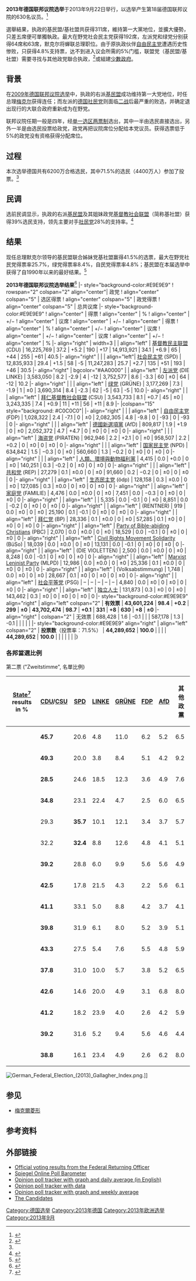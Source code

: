 {{Infobox election
| election_name = 2013年德国联邦议院选举
| country = 德国
| type = parliamentary
| ongoing = no
| previous_election = 2009年德国联邦议院选举
| previous_year = 2009
| next_election = 2017年德国联邦议院选举
| next_year = 2017
| seats_for_election = [[德国联邦议院|联邦议院]]630个议席<br/>316席构成多数席位
| election_date      = 2013年9月22日
| opinion_polls = Opinion polling for the German federal election, 2013

<!--      CDU/CSU      -->
| image1 = [[File:Angela_Merkel_(2008)_(cropped).jpg|150x150px]]
| leader1 = [[安格拉·默克爾|安格拉·默克爾]]
| leader_since1 = 2000年4月10日
| party1 = 基民基社聯盟
| leaders_seat1 = [[Stralsund_–_Nordvorpommern_–_Rügen_(electoral_constituency)|Stralsund – Nordvorpommern – Rügen]]
| last_election1 = 239席，33.8%
| seats_before1 = 
| seats1 = 311席
| seat_change1 = {{increase}}72
| popular_vote1 = 
| percentage1 = 41.5%
| swing1 = {{increase}}7.7%

<!--      SPD   -->
| image2 = [[File:Peer_Steinbrück_in_Münster_(2012).jpg|150x150px]]
| leader2 = [[佩尔·施泰因布吕克|施泰因布呂克]]
| leader_since2 = 2012年9月28日<br/><small>(as chancellor candidate)</small>
| party2 = 德国社会民主党
| leaders_seat2 = [[北莱茵-威斯特法伦|北莱茵-威斯特法伦]]（名單）
| last_election2 = 146席，23.0%
| seats_before2 = 
| seats2 =192席
| seat_change2 = {{increase}}46
| popular_vote2 = 
| percentage2 = 25.7%
| swing2 =  {{increase}}2.7%

| image4 = [[File:Kipping_riexinger_die_linke_2014.jpg|120px]]
| leader4 = [[卡提亚·基平|卡提亚·基平]]和[[贝尔恩德·里克辛尔|贝尔恩德·里克辛尔]]
| leader_since4 = 2012年6月2日
| party4 = 左翼党 (德国)
| leaders_seat4 = [[萨克森自由州|萨克森]]（名單）<br/>―<br/>（2009年未有參選）
| last_election4 = 76席，11.9%
| seats_before4 = 
| seats4 =64席
| seat_change4 = {{decrease}}12
| popular_vote4 = 
| percentage4 = 8.6%
| swing4 = {{decrease}}3.3%

<!--      Greens   -->
| image5 = [[File:Katrin_Göring-Eckardt_und_Jürgen_Trittin_(Montage).jpg|150px]]
| leader5 = [[Katrin_Göring-Eckardt|Katrin Göring-Eckardt]]与[[Jürgen_Trittin|Jürgen Trittin]]
| leader_since5 = 2012年11月10日 <small>(as top candidates)</small>
| party5 = 联盟90/绿党
| leaders_seat5 = [[图林根|图林根]]（名單）<br/>―<br/>[[下萨克森|下萨克森]]（名單）
| last_election5 = 68席，10.7%
| seats_before5 = 
| seats5 =63席 
| seat_change5 = {{decrease}}5
| popular_vote5 = 
| percentage5 = 8.4%
| swing5 = {{decrease}}2.3%
<!--      DO NOT ADD THE PIRATE PARTY HERE AS IT LOST ITS ONLY SEAT.   -->
<!-- Map -->
| map_image   = German_Federal_Election_2013_-_Results_By_Constituency.svg
| map_size    = 400px
| map_caption = 左側顯示選區中候選人票勝出者以代表政黨顏色顯示，右側顯示各州政黨比例代表席次
。

<!-- polls -->
| poll1_date        = {{Start date|2012|05|06}}
| poll1_source      = Emnid<ref name=autogenerated2/>
| poll1_party1      = 34%
| poll1_party2      = 27%
| poll1_party3      = 5%
| poll1_party4      = 7%
| poll1_party5      = 13%
| poll1_party6      = 11%
| poll2_date        = {{Start date|2012|05|02}}
| poll2_source      = Forsa<ref name=autogenerated3/>
| poll2_party1      = 36%
| poll2_party2      = 25%
| poll2_party3      = 4%
| poll2_party4      = 8%
| poll2_party5      = 12%
| poll2_party6      = 11%
| title = [[德国总理|德国总理]]
| posttitle = 新任总理
| before_election = [[安格拉·默克爾|安格拉·默克爾]]
| before_party = CDU/CSU
| after_election = [[安格拉·默克爾|安格拉·默克爾]]
| after_party = CDU/CSU
}}
'''2013年德国联邦议院选举'''于2013年9月22日举行，以选举产生第18届德国联邦议院的630名议员。<ref>{{cite news |coauthors= |title=Der Wahltermin für die Bundestagswahl 2009 |url=http://www.bundeswahlleiter.de/de/bundestagswahlen/BTW_BUND_09 |work=[[Federal_Returning_Officer|Der Bundeswahlleiter]] |accessdate=5 January 2009 |deadurl=yes |archiveurl=https://web.archive.org/web/20081222033457/http://www.bundeswahlleiter.de/de/bundestagswahlen/BTW_BUND_09/ |archivedate=2008年12月22日 }}</ref>

選舉結果，执政的基民盟/基社盟共获得311席，維持第一大黨地位，並擴大優勢，只差五席便可單獨執政。最大在野党社会民主党获得192席，左派党和绿党分别获得64席和63席，默克尔将蝉联总理职位。由于原执政伙伴[[德国自由民主党|自由民主党]]遭遇历史性惨败，只获得4.8%支持票，达不到进入议会所需的5%门槛，联盟党（基民盟/基社盟）需要寻找与其他政党聯合执政，<ref>{{cite web |url=http://www.zaobao.com/news/world/story20130924-256538 |language= |title=默克尔续任四年 |publisher=联合早报 |date=2013年9月24日 |accessdate= |deadurl=yes |archiveurl=https://archive.is/20130924013208/http://www.zaobao.com/news/world/story20130924-256538 |archivedate=2013年9月24日 }}</ref>或組建[[少數政府|少數政府]]。

== 背景 ==
在[[2009年德国联邦议院选举|2009年德国联邦议院选举]]中，执政的右派[[基民盟|基民盟]]成功维持第一大党地位，时任总理[[梅克尔|梅克尔]]获得连任；而左派的[[德国社民党|德国社民党]]则面临[[二战|二战]]后最严重的败选，并确定退出现行的大联合政府重新成为在野党。

联邦议院任期一般是四年，经[[单一选区两票制|单一选区两票制]]选出，其中一半由选民直接选出，另外一半是由选民投票给政党，政党再把议院席位分配给本党议员。获得选票低于5%的政党没有资格获得分配席位。

== 过程 ==

本次选举德国共有6200万合格选民，其中71.5%的选民（4400万人）参加了投票。<ref name="连任"/>

== 民调 ==
选前民调显示，执政的右派[[基民盟|基民盟]]及其姐妹政党[[基督教社会联盟|基督教社会联盟]]（简称基社盟）获得39%选民支持，领先主要对手[[德国社会民主党|社民党]]28%的支持率。<ref>{{cite web |url=http://www.zaobao.com/media/photo/story20130922-255967 |language= |title=德国执政联盟选前民调虽领先 第二张票左右政局 |publisher=联合早报 |date=2013年9月22日 |accessdate= |archive-date=2019年9月11日 |archive-url=https://web.archive.org/web/20190911230754/https://www.zaobao.com.sg/media/photo/story20130922-255967 |dead-url=no }}</ref>

== 结果 ==
现任总理默克尔领导的基民盟联合姊妹党基社盟赢得41.5%的选票，最大在野党社民党得票率25.7%，绿党得票率8.4%，自民党得票率4.8%；基民盟在本届选举中获得了自1990年以来的最好结果。<ref name="连任">{{cite web |url=http://news.163.com/13/0923/08/99EN42A300014JB6.html |language= |title=德国大选联盟党赢41.5%选票大胜 默克尔连任总理 |publisher=中国新闻网 |date=2013-09-23 |accessdate= |archive-url=https://web.archive.org/web/20130924194151/http://news.163.com/13/0923/08/99EN42A300014JB6.html |archive-date=2013-09-24 |dead-url=yes }}</ref>

{{electiontable|German federal election, 2013}}'''2013年德国联邦议院选举结果'''<ref>{{cite web |url=http://www.bundeswahlleiter.de/de/bundestagswahlen/BTW_BUND_13/ergebnisse/bundesergebnisse/ |title=存档副本 |accessdate=2017-09-24 |deadurl=yes |archiveurl=https://web.archive.org/web/20150206054056/http://www.bundeswahlleiter.de/de/bundestagswahlen/BTW_BUND_13/ergebnisse/bundesergebnisse/ |archivedate=2015-02-06 }}</ref>
|- style="background-color:#E9E9E9"
! rowspan="2" colspan="2" align="center"| 政党
! align="center" colspan="5" | 选区得票
! align="center" colspan="5" | 政党得票
! align="center" colspan="5" | 总共议席
|- style="background-color:#E9E9E9"
! align="center" | 得票
! align="center" | %
! align="center" | +/−
! align="center" | 议席
! align="center" | +/−
! align="center" | 得票
! align="center" | %
! align="center" | +/−
! align="center" | 议席
! align="center" | +/−
! align="center" | 议席
! align="center" | +/−
! align="center" | %
|- align="right"
| {{German politics/party colours/CDU}} width=3 |
| align="left" | [[德國基督教民主聯盟|基督教民主联盟]] (CDU)
| 16,225,769
| 37.2
| +5.2
| 190
| +17
| 14,913,921
| 34.1
| +6.9
| 65
| +44
| 255
| +61
| 40.5
|- align="right"
| {{German politics/party colours/SPD}} |
| align="left"| [[德国社会民主党|社会民主党]] (SPD)
| 12,835,933
| 29.4
| +1.5
| 58
| -5
| 11,247,283
| 25.7
| +2.7
| 135
| +51
| 193
| +46
| 30.5
|- align="right"
| bgcolor="#AA0000" |
| align="left" | [[德国左派党|左派党]] (DIE LINKE)
| 3,583,050
| 8.2
| -2.9
| 4
| -12
| 3,752,577
| 8.6
| -3.3
| 60
| ±0
| 64
| -12
| 10.2
|- align="right"
| {{German politics/party colours/Green}} |
| align="left" | [[德国绿党|绿党]] (GRÜNE)
| 3,177,269
| 7.3
| -1.9
| 1
| ±0
| 3,690,314
| 8.4
| -2.3
| 62
| -5
| 63
| -5
| 10.0
|- align="right"
| {{German politics/party colours/CSU}} |
| align="left" | [[拜仁基督教社会联盟|拜仁基督教社会联盟]] (CSU)
| 3,543,733
| 8.1
| +0.7
| 45
| ±0
| 3,243,335
| 7.4
| +0.9
| 11
| +11
| 56
| +11
| 8.9
|-
|colspan="15" style="background: #C0C0C0"|
|- align="right"
| {{German politics/party colours/FDP}} |
| align="left" | [[德国自由民主党|自由民主党]] (FDP)
| 1,028,322
| 2.4
| -7.1
| 0
| ±0
| 2,082,305
| 4.8
| -9.8
| 0
| -93
| 0
| -93
| 0
|- align="right"
| {{German politics/party colours/AfD}} |
| align="left" | [[德國新選項黨|德國新選項黨]] (AfD)
| 809,817
| 1.9
| +1.9
| 0
| ±0
| 2,052,372
| 4.7
| +4.7
| 0
| ±0
| 0
| ±0
| 0
|- align="right"
| {{German politics/party colours/PIRATEN}} |
| align="left" | [[德国海盗党|海盗党]] (PIRATEN)
| 962,946
| 2.2
| +2.1
| 0
| ±0
| 958,507
| 2.2
| +0.2
| 0
| ±0
| 0
| ±0
| 0
|- align="right"
| {{German politics/party colours/NPD}} |
| align="left" | [[德国国家民主党|国家民主党]] (NPD)
| 634,842
| 1.5
| −0.3
| 0
| ±0
| 560,660
| 1.3
| −0.2
| 0
| ±0
| 0
| ±0
| 0
|- align="right"
| {{German politics/party colours/Die Tierschutzpartei}} |
| align="left" | [[人類、環境與動物福利黨|人類、環境與動物福利黨]]
| 4,415
| 0.0
| +0.0
| 0
| ±0
| 140,251
| 0.3
| -0.2
| 0
| ±0
| 0
| ±0
| 0
|- align="right"
| {{German politics/party colours/REP}} |
| align="left" | [[德国共和党|共和党]] (REP)
| 27,279
| 0.1
| ±0.0
| 0
| ±0
| 91,660
| 0.2
| −0.2
| 0
| ±0
| 0
| ±0
| 0
|- align="right"
|
| align="left" | [[生态民主党|生态民主党]] (ödp)
| 128,158
| 0.3
| ±0.0
| 0
| ±0
| 127,085
| 0.3
| ±0.0
| 0
| ±0
| 0
| ±0
| 0
|- align="right"
|
| align="left" | [[德国家庭党|家庭党]] (FAMILIE)
| 4,476
| 0.0
| ±0.0
| 0
| ±0
| 7,451
| 0.0
| −0.3
| 0
| ±0
| 0
| ±0
| 0
|- align="right"
|
| align="left" | {{link-de|Alliance 21/RRP|Bündnis 21/RRP}}
| 5,335
| 0.0
| -0.1
| 0
| ±0
| 8,851
| 0.0
| -0.2
| 0
| ±0
| 0
| ±0
| 0
|- align="right"
|
| align="left" | {{link-de|Pensioners' Party|Rentner Partei Deutschland}} (RENTNER)
| 919
| 0.0
| ±0
| 0
| ±0
| 25,190
| 0.1
| -0.1
| 0
| ±0
| 0
| ±0
| 0
|- align="right"
|
| align="left" | [[拜仁党|拜仁党]] (BP)
| 28,336
| 0.1
| ±0.0
| 0
| ±0
| 57,285
| 0.1
| ±0
| 0
| ±0
| 0
| ±0
| 0
|- align="right"
|
| align="left" | [[Party_of_Bible-abiding_Christians|Party of Bible-abiding Christians]] (PBC)
| 2,070
| 0.0
| ±0.0
| 0
| ±0
| 18,529
| 0.0
| −0.1
| 0
| ±0
| 0
| ±0
| 0
|- align="right"
|
| align="left" | [[Bürgerrechtsbewegung_Solidarität|Civil Rights Movement Solidarity]] (BüSo)
| 18,039
| 0.0
| ±0.0
| 0
| ±0
| 13,131
| 0.0
| -0.1
| 0
| ±0
| 0
| ±0
| 0
|- align="right"
|
| align="left" | {{link-de|The Violets – for Spiritual Politics|Die Violetten – für spirituelle Politik}} (DIE VIOLETTEN)
| 2,500
| 0.0
| ±0.0
| 0
| ±0
| 8,248
| 0.0
| -0.1
| 0
| ±0
| 0
| ±0
| 0
|- align="right"
|
| align="left" | [[Marxist-Leninist_Party_of_Germany|Marxist Leninist Party]] (MLPD)
| 12,986
| 0.0
| ±0.0
| 0
| ±0
| 25,336
| 0.1
| ±0.0
| 0
| ±0
| 0
| ±0
| 0
|- align="right"
|
| align="left" | {{link-de|Alliance for Germany|Ab jetzt…Bündnis für Deutschland}} (Volksabstimmung)
| 1,748
| 0.0
| ±0
| 0
| ±0
| 28,667
| 0.1
| ±0
| 0
| ±0
| 0
| ±0
| 0
|- align="right"
|
| align="left" | [[德国社会平等党|社会平等党]] (PSG)
| –
| –
| –
| –
| –
| 4,840
| 0.0
| ±0
| 0
| ±0
| 0
| ±0
| 0
|- align="right"
|
| align="left" | [[独立人士|独立人士]]
| 131,873
| 0.3
| ±0
| 0
| ±0
| 143,462
| 0.3
| ±0
| 0
| ±0
| 0
| ±0
| 0
|- style="background-color:#E9E9E9" align="right"
| align="left" colspan="2" | '''有效票'''
| '''43,601,224'''
| '''98.4'''
| '''+0.2'''
| '''299'''
| '''±0'''
| '''43,702,474'''
| '''98.7'''
| '''+0.1'''
| '''331'''
| '''+8'''
| '''630'''
| '''+8'''
| '''±0'''
|- align="right"
| colspan="2" | 无效票
| 688,428 	
| 1.6
| -0.1
| 
|
| 587,178
| 1.3
| -0.1
| 
| 
| 
| 
| 
|- style="background-color:#E9E9E9" align="right"
| align="left" colspan="2" | '''投票数'''（投票率：71.5%）
| '''44,289,652'''
| '''100.0'''
| 
| 
| 
| '''44,289,652'''
| '''100.0'''
| 
|
| 
| 
| 
| 
|}

=== 各邦當選比例 ===
第二票 ("Zweitstimme", 名單比例)
{| class="wikitable sortable" style="text-align:right"
|-
! [[联邦州_(德国)|State]]<ref>{{Cite web |url=http://www.bundeswahlleiter.de/en/bundestagswahlen/BTW_BUND_13/ergebnisse/landesergebnisse/ |title=Land (sic) results |accessdate=2017-12-07 |archive-date=2013-09-25 |archive-url=https://web.archive.org/web/20130925030833/http://www.bundeswahlleiter.de/en/bundestagswahlen/BTW_BUND_13/ergebnisse/landesergebnisse/ |dead-url=no }}</ref> results in %|| [[德国基督教民主联盟|CDU]]/[[巴伐利亚基督教社会联盟|CSU]]|| [[德国社会民主党|SPD]]|| [[左翼党_(德国)|LINKE]]|| [[联盟90/绿党|GRÜNE]]|| [[自由民主党_(德国)|FDP]]|| [[德國另類選擇|AfD]] || 其他政黨
|-
| align="left"| {{flag|Baden-Württemberg}} || '''45.7''' || 20.6 || 4.8 || 11.0 || 6.2 || 5.2 || 6.5
|-
| align="left"| {{flag|Bavaria}} || '''49.3''' || 20.0 || 3.8 || 8.4 || 5.1 || 4.2 || 9.2
|-
| align="left"| {{flag|Berlin}} || '''28.5''' || 24.6 || 18.5 || 12.3 || 3.6 || 4.9 || 7.6
|-
| align="left"| {{flag|Brandenburg}} || '''34.8''' || 23.1 || 22.4 || 4.7 || 2.5 || 6.0 || 6.5
|-
| align="left"| {{flag|Bremen}} || 29.3 || '''35.7''' || 10.1 || 12.1 || 3.4 || 3.7 || 5.7
|-
| align="left"| {{flag|Hamburg}} || 32.2 || '''32.4''' || 8.8 || 12.6 || 4.8 || 4.1 || 5.1
|-
| align="left"| {{flag|Hesse}} || '''39.2''' || 28.8 || 6.0 || 9.9 || 5.6 || 5.6 || 4.9
|-
| align="left"| {{flag|Mecklenburg-Vorpommern}} || '''42.5''' || 17.8 || 21.5 || 4.3 || 2.2 || 5.6 || 6.1
|-
| align="left"| {{flag|Lower Saxony}} || '''41.1''' || 33.1 || 5.0 || 8.8 || 4.2 || 3.7 || 4.1
|-
| align="left"| {{flag|North Rhine-Westphalia}} || '''39.8''' || 31.9 || 6.1 || 8.0 || 5.2 || 3.9 || 5.1
|-
| align="left"| {{flag|Rhineland-Palatinate}} || '''43.3''' || 27.5 || 5.4 || 7.6 || 5.5 || 4.8 || 5.9
|-
| align="left"| {{flag|Saarland}} || '''37.8''' || 31.0 || 10.0 || 5.7 || 3.8 || 5.2 || 6.5
|-
| align="left"| {{flag|Saxony}} || '''42.6''' || 14.6 || 20.0 || 4.9 || 3.1 || 6.8 || 8.0
|-
| align="left"| {{flag|Saxony-Anhalt}} || '''41.2''' || 18.2 || 23.9 || 4.0 || 2.6 || 4.2 || 5.9
|-
| align="left"| {{flag|Schleswig-Holstein}} || '''39.2''' || 31.6 || 5.2 || 9.4 || 5.6 || 4.6 || 4.4
|-
| align="left"| {{flag|Thuringia}} || '''38.8'''|| 16.1 || 23.4 || 4.9 || 2.6 || 6.2 || 8.0
|}
[[File:German_Federal_Election_(2013)_Gallagher_Index.png|thumb]].]]

== 参见 ==
* [[梅克爾菱形|梅克爾菱形]]

== 参考资料 ==
{{Reflist}}

== 外部链接 ==
* [http://www.bundeswahlleiter.de/en/index.html Official voting results from the Federal Returning Officer]{{Wayback|url=http://www.bundeswahlleiter.de/en/index.html |date=20201125160532 }}
* [http://www.spiegel.de/flash/flash-21034.html Spiegel Online Poll Barometer]{{Wayback|url=http://www.spiegel.de/flash/flash-21034.html |date=20190609042549 }}
* [http://www.pollytix.eu/pollytix-german-election-trend Opinion poll tracker with graph and daily average (in English)]{{Wayback|url=http://www.pollytix.eu/pollytix-german-election-trend |date=20130430155308 }}
* [http://www.wahlrecht.de/umfragen/index.htm Opinion poll tracker with data]{{Wayback|url=http://www.wahlrecht.de/umfragen/index.htm |date=20200417052610 }}
* [http://www.sonntagsfrage-aktuell.de/ Opinion poll tracker with graph and weekly average]{{Wayback|url=http://www.sonntagsfrage-aktuell.de/ |date=20201125195306 }}
* [http://www.bei-der-wahl-am.de/en/german-elections-for-the-bundestag-candidates/ The Candidates]{{Wayback|url=http://www.bei-der-wahl-am.de/en/german-elections-for-the-bundestag-candidates/ |date=20101031034656 }}

{{DEFAULTSORT:German Federal Election, 2013}}
{{German elections}}
[[Category:德国选举|Category:德国选举]]
[[Category:2013年德国|Category:2013年德国]]
[[Category:2013年欧洲选举|Category:2013年欧洲选举]]
[[Category:2013年9月|Category:2013年9月]]